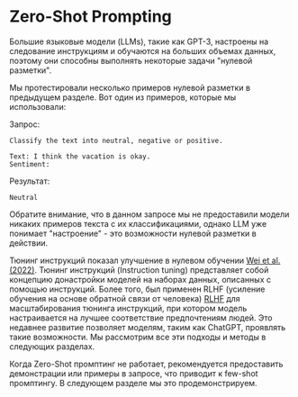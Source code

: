 # Zero-Shot Prompting
Большие языковые модели (LLMs), такие как GPT-3, настроены на следование инструкциям и обучаются на больших объемах данных, поэтому они способны выполнять некоторые задачи "нулевой разметки".

Мы протестировали несколько примеров нулевой разметки в предыдущем разделе. Вот один из примеров, которые мы использовали:

Запрос:
```
Classify the text into neutral, negative or positive. 

Text: I think the vacation is okay.
Sentiment:
```

Результат:
```
Neutral
```

Обратите внимание, что в данном запросе мы не предоставили модели никаких примеров текста с их классификациями, однако LLM уже понимает "настроение" - это возможности нулевой разметки в действии.

Тюнинг инструкций показал улучшение в нулевом обучении [Wei et al. (2022)](https://arxiv.org/pdf/2109.01652.pdf). Тюнинг инструкций (Instruction tuning) представляет собой концепцию донастройки моделей на наборах данных, описанных с помощью инструкций. Более того, был применен RLHF (усиление обучения на основе обратной связи от человека) [RLHF](https://arxiv.org/abs/1706.03741) для масштабирования тюнинга инструкций, при котором модель настраивается на лучшее соответствие предпочтениям людей. Это недавнее развитие позволяет моделям, таким как ChatGPT, проявлять такие возможности. Мы рассмотрим все эти подходы и методы в следующих разделах.

Когда Zero-Shot промптинг не работает, рекомендуется предоставить демонстрации или примеры в запросе, что приводит к few-shot промптингу. В следующем разделе мы это продемонстрируем.
